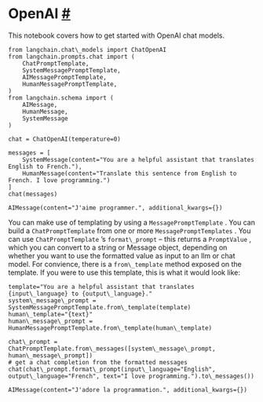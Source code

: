  OpenAI
 [#](#openai "Permalink to this headline")
===================================================
 This notebook covers how to get started with OpenAI chat models.
```
from langchain.chat\_models import ChatOpenAI
from langchain.prompts.chat import (
    ChatPromptTemplate,
    SystemMessagePromptTemplate,
    AIMessagePromptTemplate,
    HumanMessagePromptTemplate,
)
from langchain.schema import (
    AIMessage,
    HumanMessage,
    SystemMessage
)
```
```
chat = ChatOpenAI(temperature=0)
```
```
messages = [
    SystemMessage(content="You are a helpful assistant that translates English to French."),
    HumanMessage(content="Translate this sentence from English to French. I love programming.")
]
chat(messages)
```
```
AIMessage(content="J'aime programmer.", additional_kwargs={})
```
 You can make use of templating by using a
 `MessagePromptTemplate`
 . You can build a
 `ChatPromptTemplate`
 from one or more
 `MessagePromptTemplates`
 . You can use
 `ChatPromptTemplate`
 ’s
 `format\_prompt`
 – this returns a
 `PromptValue`
 , which you can convert to a string or Message object, depending on whether you want to use the formatted value as input to an llm or chat model.
 For convience, there is a
 `from\_template`
 method exposed on the template. If you were to use this template, this is what it would look like:
```
template="You are a helpful assistant that translates {input\_language} to {output\_language}."
system\_message\_prompt = SystemMessagePromptTemplate.from\_template(template)
human\_template="{text}"
human\_message\_prompt = HumanMessagePromptTemplate.from\_template(human\_template)
```
```
chat\_prompt = ChatPromptTemplate.from\_messages([system\_message\_prompt, human\_message\_prompt])
# get a chat completion from the formatted messages
chat(chat\_prompt.format\_prompt(input\_language="English", output\_language="French", text="I love programming.").to\_messages())
```
```
AIMessage(content="J'adore la programmation.", additional_kwargs={})
```